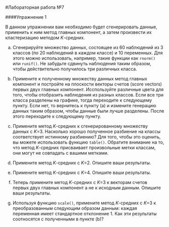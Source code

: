 #Лабораторная работа №7

####Упражнение 1

В данном упражнении вам необходимо будет сгенерировать данные, применить к ним метод главных компонент, а затем произвести их кластеризацию методом *K*-средних.

(a) Сгенерируйте множество данных, состоящее из 60 наблюдений из 3 классов (по 20 наблюдений в каждом классе) и 10 переменных. Для этого можно использовать, например, такие функции как `rnorm()` или `runif()`. Не забудьте сдвинуть наблюдения таким образом, чтобы действительно получилось три различных класса.

(b) Примените к полученному множеству данных метод главных компонент и постройте на плоскости векторы счетов (score vectors) первых двух главных компонент. Исспользуйте различные цвета для того, чтобы отобразить наблюдения из разных классов. Если все три класса разделены на графике, тогда переходите к следующему пункту. Если нет, то вернитесь к пункту (a) и измените генерацию данных таким образом, чтобы данные были лучше разделены. После этого переходите к следующему пункту.

(c) Примените метод *K*-средних к сгенерированному множеству данных с *K*=3. Насколько хорошо полученное разбиение на классы соответствует истинному разбиению? Для того, чтобы это оценить, вы можете использовать функцию `table()`. Обратите внимание на то, что метод *K*-средних присваивает произвольные метки классам, они могут не совпадать с вашими метками.

(d) Примените метод *K*-средних с *K*=2. Опишите ваши результаты.

(e) Примените метод *K*-средних с *K*=4. Опишите ваши результаты.

(f) Теперь примените метод *K*-средних с *K*=3 к векторам счетов первых двух главных компонент а не к исходным данным. Опишите ваши результаты.

(g) Используя функцию `scale()`, примените метод *K*-средних с *K*=3 к преобразованным следующим образом данным: каждая переменная имеет стандартное отклонение 1. Как эти результаты соотносятся с полученными в пункте (b)?


